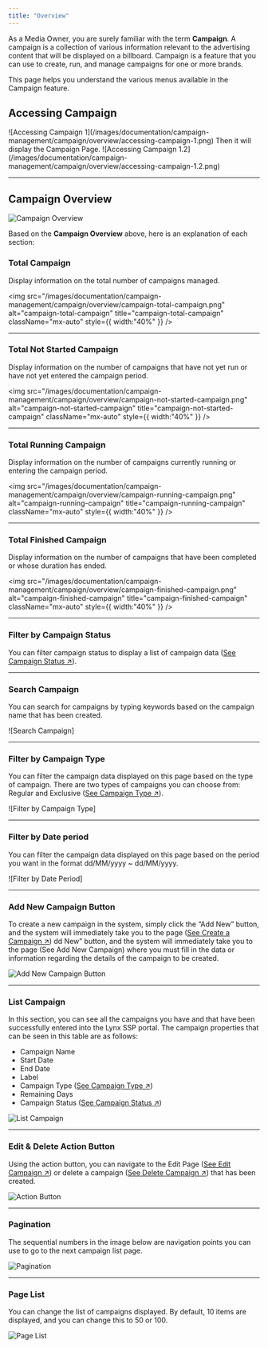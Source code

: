 ```yaml
---
title: "Overview"
---
```


As a Media Owner, you are surely familiar with the term **Campaign**. A campaign is a collection of various information relevant to the advertising content that will be displayed on a billboard. Campaign is a feature that you can use to create, run, and manage campaigns for one or more brands.

This page helps you understand the various menus available in the Campaign feature.

## Accessing Campaign
<Steps>
      <Step title="Click the 'Campaign' Menu in the Navigation Bar">
            ![Accessing Campaign 1](/images/documentation/campaign-management/campaign/overview/accessing-campaign-1.png)
            Then it will display the Campaign Page.
            ![Accessing Campaign 1.2](/images/documentation/campaign-management/campaign/overview/accessing-campaign-1.2.png)
      </Step>
</Steps>

---

## Campaign Overview

![Campaign Overview](/images/documentation/campaign-management/campaign/overview/campaign-overview.png)

Based on the **Campaign Overview** above, here is an explanation of each section:

### Total Campaign
Display information on the total number of campaigns managed.

<img
  src="/images/documentation/campaign-management/campaign/overview/campaign-total-campaign.png"
  alt="campaign-total-campaign"
  title="campaign-total-campaign"
  className="mx-auto"
  style={{ width:"40%" }}
/>

---

### Total Not Started Campaign 
Display information on the number of campaigns that have not yet run or have not yet entered the campaign period.

<img
  src="/images/documentation/campaign-management/campaign/overview/campaign-not-started-campaign.png"
  alt="campaign-not-started-campaign"
  title="campaign-not-started-campaign"
  className="mx-auto"
  style={{ width:"40%" }}
/>

---

### Total Running Campaign 
Display information on the number of campaigns currently running or entering the campaign period.

<img
  src="/images/documentation/campaign-management/campaign/overview/campaign-running-campaign.png"
  alt="campaign-running-campaign"
  title="campaign-running-campaign"
  className="mx-auto"
  style={{ width:"40%" }}
/>

---

### Total Finished Campaign 
Display information on the number of campaigns that have been completed or whose duration has ended.

<img
  src="/images/documentation/campaign-management/campaign/overview/campaign-finished-campaign.png"
  alt="campaign-finished-campaign"
  title="campaign-finished-campaign"
  className="mx-auto"
  style={{ width:"40%" }}
/>

---

### Filter by Campaign Status
You can filter campaign status to display a list of campaign data ([See Campaign Status ↗](./status)).

---

### Search Campaign
You can search for campaigns by typing keywords based on the campaign name that has been created.

![Search Campaign]

---

### Filter by Campaign Type
You can filter the campaign data displayed on this page based on the type of campaign. There are two types of campaigns you can choose from: Regular and Exclusive ([See Campaign Type ↗](./type)).

![Filter by Campaign Type]

---

### Filter by Date period
You can filter the campaign data displayed on this page based on the period you want in the format dd/MM/yyyy ~ dd/MM/yyyy.

![Filter by Date Period]

---

### Add New Campaign Button
To create a new campaign in the system, simply click the “Add New” button, and the system will immediately take you to the page ([See Create a Campaign ↗](/documentation/campaign-management/create/campaign-information.mdx)) dd New” button, and the system will immediately take you to the page (See Add New Campaign) where you must fill in the data or information regarding the details of the campaign to be created.

![Add New Campaign Button](/images/documentation/campaign-management/campaign/overview/campaign-add-new-button.png)

---

### List Campaign
In this section, you can see all the campaigns you have and that have been successfully entered into the Lynx SSP portal. The campaign properties that can be seen in this table are as follows:

- Campaign Name
- Start Date
- End Date
- Label
- Campaign Type ([See Campaign Type ↗](./type))
- Remaining Days
- Campaign Status ([See Campaign Status ↗](./status))

![List Campaign](/images/documentation/campaign-management/campaign/overview/campaign-list.png)

---

### Edit & Delete Action Button
Using the action button, you can navigate to the Edit Page ([See Edit Campaign ↗]()) or delete a campaign ([See Delete Campaign ↗]()) that has been created.

![Action Button](/images/documentation/campaign-management/campaign/overview/campaign-edit-and-delete-action-button.png)

---

### Pagination
The sequential numbers in the image below are navigation points you can use to go to the next campaign list page.

![Pagination](/images/documentation/campaign-management/campaign/overview/campaign-pagination.png)

---

### Page List
You can change the list of campaigns displayed. By default, 10 items are displayed, and you can change this to 50 or 100.

![Page List](/images/documentation/campaign-management/campaign/overview/campaign-page-list.png)


